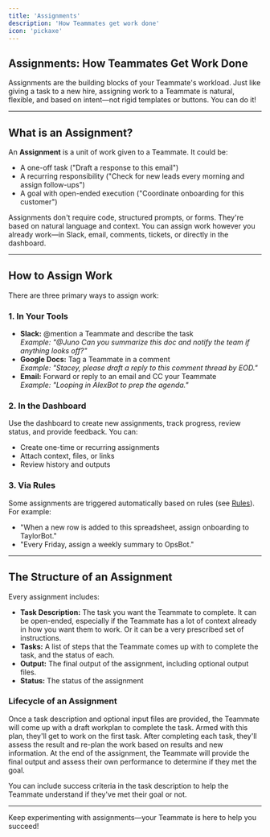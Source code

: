 ```yaml
---
title: 'Assignments'
description: 'How Teammates get work done'
icon: 'pickaxe'
---
```


## Assignments: How Teammates Get Work Done

Assignments are the building blocks of your Teammate's workload. Just like giving a task to a new hire, assigning work to a Teammate is natural, flexible, and based on intent—not rigid templates or buttons. You can do it!

---

## What is an Assignment?

An **Assignment** is a unit of work given to a Teammate. It could be:

- A one-off task ("Draft a response to this email")
- A recurring responsibility ("Check for new leads every morning and assign follow-ups")
- A goal with open-ended execution ("Coordinate onboarding for this customer")

Assignments don't require code, structured prompts, or forms. They're based on natural language and context. You can assign work however you already work—in Slack, email, comments, tickets, or directly in the dashboard.

---

## How to Assign Work

There are three primary ways to assign work:

### 1. In Your Tools

- **Slack:** @mention a Teammate and describe the task  
  _Example: "@Juno Can you summarize this doc and notify the team if anything looks off?"_
- **Google Docs:** Tag a Teammate in a comment  
  _Example: "Stacey, please draft a reply to this comment thread by EOD."_
- **Email:** Forward or reply to an email and CC your Teammate  
  _Example: "Looping in AlexBot to prep the agenda."_

### 2. In the Dashboard

Use the dashboard to create new assignments, track progress, review status, and provide feedback. You can:
- Create one-time or recurring assignments
- Attach context, files, or links
- Review history and outputs

### 3. Via Rules

Some assignments are triggered automatically based on rules (see [Rules](#)). For example:
- "When a new row is added to this spreadsheet, assign onboarding to TaylorBot."
- "Every Friday, assign a weekly summary to OpsBot."

---

## The Structure of an Assignment

Every assignment includes:

- **Task Description:** The task you want the Teammate to complete. It can be open-ended, especially if the Teammate has a lot of context already in how you want them to work. Or it can be a very prescribed set of instructions.
- **Tasks:** A list of steps that the Teammate comes up with to complete the task, and the status of each.
- **Output:** The final output of the assignment, including optional output files.
- **Status:** The status of the assignment

### Lifecycle of an Assignment

Once a task description and optional input files are provided, the Teammate will come up with a draft workplan to complete the task. Armed with this plan, they'll get to work on the first task. After completing each task, they'll assess the result and re-plan the work based on results and new information. At the end of the assignment, the Teammate will provide the final output and assess their own performance to determine if they met the goal.

<Tip>
You can include success criteria in the task description to help the Teammate understand if they've met their goal or not.
</Tip>

---

Keep experimenting with assignments—your Teammate is here to help you succeed!

